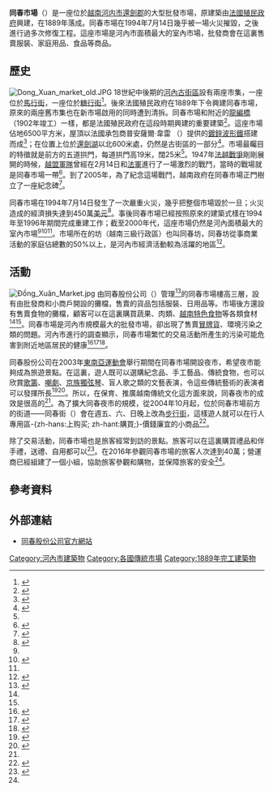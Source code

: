 {{noteTA
|1=zh-hans:步行街; zh-hant:行人專用區; zh-tw:徒步街;
|2=zh-hans:米; zh-hant:米; zh-tw:公尺;
}}
{{Infobox building
| name        = 同春市場
| native_name = Chợ Đồng Xuân
| former_names         =
| alternate_names      = 
| image                = Dong Xuan market.jpg 
| alt                  = 
| caption              = 同春市場正門和全國抗戰紀念碑
| building_type        = 市場
| architectural_style  = 
| structural_system    = 
| cost                 = 
| ren_cost             =
| location             = {{VIE}}[[河内市|河内市]][[還劍郡|還劍郡]]同春坊
| address              = 
| client               = 
| owner                = 同春股份公司
| current_tenants      = 
| landlord             = 
| coordinates          = {{coord|21.038164|105.850031|type:landmark_region:VI}}
| start_date           = 1889年
| completion_date      = 
| inauguration_date    = 
| renovation_date      = 1994年
| demolition_date      = 
| destruction_date     = 
| height               = 
| diameter             = 
| other_dimensions     = 
| floor_count          = 
| floor_area           = 
}}

'''同春市場'''（{{vie|qn=Chợ Đồng Xuân|hn=𢄂同春|f=h}}）是一座位於[[越南|越南]][[河内市|河内市]][[還劍郡|還劍郡]]的大型批發市場，原建築由[[法屬印度支那|法國殖民政府]]興建，在1889年落成。同春市場在1994年7月14日幾乎被一場火災摧毀，之後進行過多次修復工程。這座市場是河內市面積最大的室內市場，批發商會在這裏售賣服裝、家庭用品、食品等商品。

== 歷史 ==
[[File:Dong_Xuan_market_old.JPG|left]]
18世紀中後期的[[河內古街區|河內古街區]]設有兩座市集，一座位於[[馬行街|馬行街]]，一座位於[[糖行街|糖行街]]<ref name=Vietnamnet0901>{{cite news|title=Dong Xuan Market past and present|url=http://english.vietnamnet.vn/travel/2009/01/826014/|accessdate=2017-07-02|location=Hanoi|publisher=VietnamNet Bridge|date=2009-01-28|archiveurl=https://web.archive.org/web/20090402204021/http://english.vietnamnet.vn/travel/2009/01/826014/|archivedate=2009-04-02|deadurl=yes}}</ref>。後來法國殖民政府在1889年下令興建同春市場，原來的兩座舊市集也在新市場啟用的同時遭到清拆。同春市場和附近的[[龍編橋|龍編橋]]（1902年竣工）一樣，都是法國殖民政府在這段時期興建的重要建築<ref name="Dodd373">{{cite book|last1=Dodd|first1=Jan|last2=Lewis|first2=Mark|coauthors=Emmons, Ron|title=Rough Guides to Vietnam|url=https://archive.org/details/vietnam0000dodd|date=2003|publisher=Rough Guides|location=London|isbn=1-84353-095-3|pages=[https://archive.org/details/vietnam0000dodd/page/373 373]|edition=4th ed.}}</ref>。這座市場佔地6500平方米，屋頂以法國承包商普安薩爾·韋雷 （{{lang|fr|Poinsard Veyret}}）提供的[[鍍鋅波形鐵|鍍鋅波形鐵]]搭建而成<ref name="History">{{cite news|author1=Hoàng Giang|title=Dấu ấn chợ Đồng Xuân qua hơn 100 năm tồn tại|url=http://dantri.com.vn/ha-noi-1000-nam/dau-an-cho-dong-xuan-qua-hon-100-nam-ton-tai-1284814489.htm|accessdate=2017-07-02|work=Dân trí|publisher=Trung ương Hội Khuyến học Việt Nam|location=Hà Nội|language=vi|date=2010-09-15|archive-date=2020-04-01|archive-url=https://web.archive.org/web/20200401180754/https://dantri.com.vn/ha-noi-1000-nam/dau-an-cho-dong-xuan-qua-hon-100-nam-ton-tai-1284814489.htm}}</ref>；在位置上位於[[還劍湖|還劍湖]]以北600米處，仍然是古街區的一部分<ref>{{cite book|first=China|last=Williams|title=Southeast Asia on a shoestring.|url=https://archive.org/details/lonelyplanetsout00will|date=2008|publisher=Lonely Planet|location=Footscray, Vic.|isbn=1-74104-726-9|page=[https://archive.org/details/lonelyplanetsout00will/page/n428 836]|edition=14th ed.}}</ref>。市場最矚目的特徵就是前方的五道拱門，每道拱門高19米，闊25米<ref name=History/>。1947年[[法越戰爭|法越戰爭]]剛剛展開的時候，[[越南人民軍|越盟軍隊]]曾經在2月14日和[[法國軍事|法軍]]進行了一場激烈的戰鬥，當時的戰場就是同春市場一帶<ref name="Logan135">{{cite book|last1=Logan|first1=William Stewart|title=Hanoi, biography of a city|date=2000|publisher=University of New South Wales Press|location=Sydney|isbn=0-86840-443-8|pages=135}}</ref>。到了2005年，為了紀念這場戰鬥，越南政府在同春市場正門樹立了一座紀念碑<ref name="Vncourrier">{{cite news|author1=Phan Anh|title=Le marché Dông Xuân et ses valeurs culturelles|url=http://lecourrier.vnagency.com.vn/default.asp?xt=XT36&page=newsdetail&newsid=54217|accessdate=2017-07-02|work=Le Courrier du Vietnam|agency=Agence Vietnamienne d'Information|language=fr|date=2009-07-17|archiveurl=https://web.archive.org/web/20110718150313/http://lecourrier.vnagency.com.vn/default.asp?xt=XT36&page=newsdetail&newsid=54217|archivedate=2011-07-18|dead-url=no}}</ref>。

同春市場在1994年7月14日發生了一次嚴重火災，幾乎把整個市場毀於一旦；火災造成的經濟損失達到450萬[[美元|美元]]<ref name="Boobbyer63">{{cite book|last1= Boobbyer|first1=Claire|editor-last=Laughton|editor-first=Felicityt|title=Footprint Vietnam.|date=2008|publisher=Footprint|location=Bath|isbn=1-906098-13-1|pages=63|edition=5th ed.}}</ref>。事後同春市場已經按照原來的建築式樣在1994年至1996年期間完成重建工作；截至2000年代，這座市場仍然是河內面積最大的室內市場<ref name=Dodd373/><ref name="Arrowood116">{{cite book|last1=Arrowood|first1=Janet|title=Adventure guide: Vietnam, Laos & Cambodia|url=https://archive.org/details/adventureguidevi0000arro|date=2006|publisher=Hunter|location=Edison, NJ|isbn=1-58843-520-2|pages=[https://archive.org/details/adventureguidevi0000arro/page/116 116]}}</ref><ref name="vov"/>。市場所在的坊（越南三級行政區）也叫同春坊，同春坊從事商業活動的家庭佔總數的50%以上，是河內市經濟活動較為活躍的地區<ref name="Parenteau92">{{cite book|last1=Parenteau|first1=René|title=Habitat et environnement urbain au Viêt-nam: Hanoi et Hô Chi Minh-Ville|date=1997|publisher=Karthala|location=Paris|isbn=0-88936-825-2|pages=92|language=fr}}</ref>。

== 活動 ==
[[File:Đồng_Xuân_Market.jpg|thumb]]
由同春股份公司（{{lang|vi|Công ty cổ phần Đồng Xuân}}）管理<ref name="vov">{{cite news|author1=裴恒|title=同春市场——长安的文化美|url=http://vovworld.vn/zh-CN/%E6%8E%A2%E7%B4%A2%E8%B6%8A%E5%8D%97/%E5%90%8C%E6%98%A5%E5%B8%82%E5%9C%BA%E9%95%BF%E5%AE%89%E7%9A%84%E6%96%87%E5%8C%96%E7%BE%8E-505640.vov|accessdate=2017-07-08|location=河内市|publisher=越南之声广播电台|date=2017-01-18|archive-date=2020-04-01|archive-url=https://web.archive.org/web/20200401180819/https://vovworld.vn/zh-CN/%E6%8E%A2%E7%B4%A2%E8%B6%8A%E5%8D%97/%E5%90%8C%E6%98%A5%E5%B8%82%E5%9C%BA%E9%95%BF%E5%AE%89%E7%9A%84%E6%96%87%E5%8C%96%E7%BE%8E-505640.vov}}</ref>的同春市場樓高三層，設有由批發商和小商戶開設的攤檔，售賣的貨品包括服裝、日用品等。市場後方還設有售賣食物的攤檔，顧客可以在這裏購買蔬果、肉類、[[越南菜|越南特色食物]]等各類食材<ref name=Dodd373/><ref name=Arrowood116/>。同春市場是河內市規模最大的批發市場，卻出現了售賣[[冒牌貨|冒牌貨]]、環境污染之類的問題。河內市進行的調查顯示，同春市場繁忙的交易活動所產生的污染可能危害到附近地區居民的健康<ref>{{cite news|author1=Kieu Minh|title=Living in Hanoi may be harmful to health|url=http://english.vietnamnet.vn/social/2007/03/674470/|accessdate=2017-07-02|publisher=VietnamNet Bridge|date=2007-03-18|archiveurl=https://web.archive.org/web/20070321003712/http://english.vietnamnet.vn/social/2007/03/674470/|archivedate=2007-03-21|dead-url=no}}</ref><ref>{{cite news|author1=Nguyen Tu|title=Contraband and counterfeit goods at year end, a great concern|url=http://english.vietnamnet.vn:80/social/2006/12/646155/|accessdate=2017-07-02|publisher=VietnamNet Bridge|date=2006-12-21|archiveurl=https://web.archive.org/web/20070111060844/http://english.vietnamnet.vn/social/2006/12/646155/|archivedate=2007-01-11|deadurl=yes}}</ref><ref>{{cite news|title=A snip of the price|url=http://english.vietnamnet.vn/social/2006/09/615101/|accessdate=2017-07-02|publisher=VietnamNet Bridge|date=2006-09-23|archiveurl=https://web.archive.org/web/20061009160954/http://www.english.vietnamnet.vn/social/2006/09/615101/|archivedate=2006-10-09|dead-url=no}}</ref>。

同春股份公司在2003年[[2003年東南亞運動會|東南亞運動會]]舉行期間在同春市場開設夜市，希望夜市能夠成為旅遊景點。在這裏，遊人既可以選購紀念品、手工藝品、傳統食物，也可以欣賞[[歌籌|歌籌]]、[[嘲劇|嘲劇]]、[[京族獨弦琴|京族獨弦琴]]、盲人歌之類的文藝表演，令這些傳統藝術的表演者可以發揮所長<ref name="Vietnamnet0309">{{cite news|title=Dong Xuan night market set to open|url=http://english.vietnamnet.vn/lifestyle/2003/09/149628/|accessdate=2017-07-02|work=Tien Phong|publisher=VietnamNet Bridge|date=2003-09-25|archiveurl=https://web.archive.org/web/20041112181557/http://english.vietnamnet.vn/lifestyle/2003/09/149628/|archivedate=2004-11-12|deadurl=yes}}</ref><ref>{{cite news|title=Artist's mission to save old monochord|url=http://english.vietnamnet.vn/profiles/2009/01/826226/|accessdate=2017-07-02|work=Viet Nam News|publisher=VietnamNet Bridge|date=2009-01-30|archiveurl=https://web.archive.org/web/20090202080634/http://english.vietnamnet.vn/profiles/2009/01/826226/|archivedate=2009-02-02|deadurl=yes}}</ref>。所以，在保育、推廣越南傳統文化這方面來說，同春夜市的成效是很高的<ref name=Vncourrier/>。為了擴大同春夜市的規模，從2004年10月起，位於同春市場前方的街道——同春街（{{lang|vi|phố Đồng Xuân}}）會在週五、六、日晚上改為[[步行街|步行街]]，這樣遊人就可以在行人專用區-{zh-hans:上购买; zh-hant:購買;}-價錢廉宜的小商品<ref>{{cite news|title=Hanoi to have four "pedestrian only" streets|url=http://english.vietnamnet.vn/lifestyle/2004/08/223059/|accessdate=2017-07-02|agency=Vietnam News Agency|publisher=VietnamNet Bridge|date=2004-08-04|archiveurl=https://web.archive.org/web/20040811042157/http://english.vietnamnet.vn/lifestyle/2004/08/223059/|archivedate=2004-08-11|deadurl=yes}}</ref>。

除了交易活動，同春市場也是旅客經常到訪的景點。旅客可以在這裏購買禮品和伴手禮，送禮、自用都可以<ref name="Agar146">{{cite book|last1=Agar|first1=Charles|title=Frommer's Vietnam|url=https://archive.org/details/vietnam00agar|date=2006|publisher=Wiley Publishing|location=Hoboken, NJ|isbn=0-7645-9676-4|pages=[https://archive.org/details/vietnam00agar/page/146 146]|edition=1st ed.}}</ref>。在2016年參觀同春市場的旅客人次達到40萬；營運商已經組建了一個小組，協助旅客參觀和購物，並保障旅客的安全<ref name="vov"/>。

== 參考資料 ==
{{reflist|2}}

== 外部連結 ==
{{portal box|經濟學|越南}}
* [http://www.dongxuancorp.com/ 同春股份公司官方網站] {{Wayback|url=http://www.dongxuancorp.com/ |date=20210117092151 }}

[[Category:河內市建築物|Category:河內市建築物]]
[[Category:各國傳統市場|Category:各國傳統市場]]
[[Category:1889年完工建築物|Category:1889年完工建築物]]